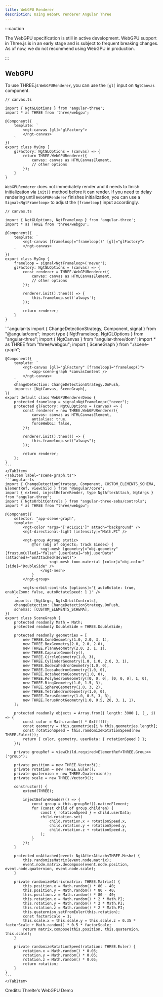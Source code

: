 ```yaml
---
title: WebGPU Renderer
description: Using WebGPU renderer Angular Three
---
```



:::caution

The WebGPU specification is still in active development. WebGPU support in Three.js is in an early stage and is subject to frequent breaking changes. As of now, we do not recommend using WebGPU in production.

:::

## WebGPU

To use THREE.js `WebGPURenderer`, you can use the `[gl]` input on `NgtCanvas` component.

```angular-ts
// canvas.ts

import { NgtGLOptions } from 'angular-three';
import * as THREE from 'three/webgpu';

@Component({
    template: `
        <ngt-canvas [gl]="glFactory">
        </ngt-canvas>
    `
})
export class MyCmp {
    glFactory: NgtGLOptions = (canvas) => {
        return THREE.WebGPURenderer({
            canvas: canvas as HTMLCanvasElement,
            // other options
        });
    }
}
```

`WebGPURenderer` does not immediately render and it needs to finish initialization via `init()` method before it can render. If you need to delay rendering until `WebGPURenderer` finishes initialization,
you can use a `Signal<NgtFrameloop>` to adjust the `[frameloop]` input accordingly.

```angular-ts
// canvas.ts

import { NgtGLOptions, NgtFrameloop } from 'angular-three';
import * as THREE from 'three/webgpu';

@Component({
    template: `
        <ngt-canvas [frameloop]="frameloop()" [gl]="glFactory">
        </ngt-canvas>
    `
})
export class MyCmp {
    frameloop = signal<NgtFrameloop>('never');
    glFactory: NgtGLOptions = (canvas) => {
        const renderer = THREE.WebGPURenderer({
            canvas: canvas as HTMLCanvasElement,
            // other options
        });

        renderer.init().then(() => {
            this.frameloop.set('always');
        });

        return renderer;
    }
}
```

<Tabs>
    <TabItem label="canvas.ts">
    ```angular-ts
    import { ChangeDetectionStrategy, Component, signal } from "@angular/core";
    import type { NgtFrameloop, NgtGLOptions } from "angular-three";
    import { NgtCanvas } from "angular-three/dom";
    import * as THREE from "three/webgpu";
    import { SceneGraph } from "./scene-graph";

    @Component({
        template: `
            <ngt-canvas [gl]="glFactory" [frameloop]="frameloop()">
                <app-scene-graph *canvasContent />
            </ngt-canvas>
        `,
        changeDetection: ChangeDetectionStrategy.OnPush,
        imports: [NgtCanvas, SceneGraph],
    })
    export default class WebGPURendererDemo {
        protected frameloop = signal<NgtFrameloop>("never");
        protected glFactory: NgtGLOptions = (canvas) => {
            const renderer = new THREE.WebGPURenderer({
                canvas: canvas as HTMLCanvasElement,
                antialias: true,
                forceWebGL: false,
            });

            renderer.init().then(() => {
                this.frameloop.set("always");
            });

            return renderer;
        };
    }
    ```
    </TabItem>
    <TabItem label="scene-graph.ts">
    ```angular-ts
    import { ChangeDetectionStrategy, Component, CUSTOM_ELEMENTS_SCHEMA, ElementRef, viewChild } from "@angular/core";
    import { extend, injectBeforeRender, type NgtAfterAttach, NgtArgs } from "angular-three";
    import { NgtsOrbitControls } from "angular-three-soba/controls";
    import * as THREE from "three/webgpu";

    @Component({
        selector: "app-scene-graph",
        template: `
            <ngt-color *args="['#c1c1c1']" attach="background" />
            <ngt-directional-light [intensity]="Math.PI" />

            <ngt-group #group static>
                @for (obj of objects; track $index) {
                    <ngt-mesh [geometry]="obj.geometry" [frustumCulled]="false" [userData]="obj.userData" (attached)="onAttached($event)">
                        <ngt-mesh-toon-material [color]="obj.color" [side]="DoubleSide" />
                    </ngt-mesh>
                }
            </ngt-group>

            <ngts-orbit-controls [options]="{ autoRotate: true, enableZoom: false, autoRotateSpeed: 1 }" />
        `,
        imports: [NgtArgs, NgtsOrbitControls],
        changeDetection: ChangeDetectionStrategy.OnPush,
        schemas: [CUSTOM_ELEMENTS_SCHEMA],
    })
    export class SceneGraph {
        protected readonly Math = Math;
        protected readonly DoubleSide = THREE.DoubleSide;

        protected readonly geometries = [
            new THREE.ConeGeometry(1.0, 2.0, 3, 1),
            new THREE.BoxGeometry(2.0, 2.0, 2.0),
            new THREE.PlaneGeometry(2.0, 2, 1, 1),
            new THREE.CapsuleGeometry(),
            new THREE.CircleGeometry(1.0, 3),
            new THREE.CylinderGeometry(1.0, 1.0, 2.0, 3, 1),
            new THREE.DodecahedronGeometry(1.0, 0),
            new THREE.IcosahedronGeometry(1.0, 0),
            new THREE.OctahedronGeometry(1.0, 0),
            new THREE.PolyhedronGeometry([0, 0, 0], [0, 0, 0], 1, 0),
            new THREE.RingGeometry(1.0, 1.5, 3),
            new THREE.SphereGeometry(1.0, 3, 2),
            new THREE.TetrahedronGeometry(1.0, 0),
            new THREE.TorusGeometry(1.0, 0.5, 3, 3),
            new THREE.TorusKnotGeometry(1.0, 0.5, 20, 3, 1, 1),
        ];

        protected readonly objects = Array.from({ length: 3000 }, (_, i) => {
            const color = Math.random() * 0xffffff;
            const geometry = this.geometries[i % this.geometries.length];
            const rotationSpeed = this.randomizeRotationSpeed(new THREE.Euler());
            return { color, geometry, userData: { rotationSpeed } };
        });

        private groupRef = viewChild.required<ElementRef<THREE.Group>>("group");

        private position = new THREE.Vector3();
        private rotation = new THREE.Euler();
        private quaternion = new THREE.Quaternion();
        private scale = new THREE.Vector3();

        constructor() {
            extend(THREE);

            injectBeforeRender(() => {
                const group = this.groupRef().nativeElement;
                for (const child of group.children) {
                    const { rotationSpeed } = child.userData;
                    child.rotation.set(
                        child.rotation.x + rotationSpeed.x,
                        child.rotation.y + rotationSpeed.y,
                        child.rotation.z + rotationSpeed.z,
                    );
                }
            });
        }

        protected onAttached(event: NgtAfterAttach<THREE.Mesh>) {
            this.randomizeMatrix(event.node.matrix);
            event.node.matrix.decompose(event.node.position, event.node.quaternion, event.node.scale);
        }

        private randomizeMatrix(matrix: THREE.Matrix4) {
            this.position.x = Math.random() * 80 - 40;
            this.position.y = Math.random() * 80 - 40;
            this.position.z = Math.random() * 80 - 40;
            this.rotation.x = Math.random() * 2 * Math.PI;
            this.rotation.y = Math.random() * 2 * Math.PI;
            this.rotation.z = Math.random() * 2 * Math.PI;
            this.quaternion.setFromEuler(this.rotation);
            const factorScale = 1;
            this.scale.x = this.scale.y = this.scale.z = 0.35 * factorScale + Math.random() * 0.5 * factorScale;
            return matrix.compose(this.position, this.quaternion, this.scale);
        }

        private randomizeRotationSpeed(rotation: THREE.Euler) {
            rotation.x = Math.random() * 0.05;
            rotation.y = Math.random() * 0.05;
            rotation.z = Math.random() * 0.05;
            return rotation;
        }
    }
    ```
    </TabItem>

</Tabs>

<div class="h-[600px] w-full rounded border border-dashed border-accent-600 dark:border-accent-200">
 <WebGPURendererDemo client:only />
</div>
<Credit link="https://threlte.xyz/docs/learn/advanced/webgpu">Credits: Threlte's WebGPU Demo</Credit>

